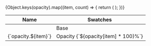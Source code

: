 
<Meta title="Opacity" />

<table className="docs-table">
  <thead>
    <tr className="docs-row">
      <th className="docs-row-head docs-col-first">Name</th>
      <th className="docs-row-head">Swatches</th>
    </tr>
  </thead>
  <tbody>
    <tr className="docs-row">
      <td className="docs-row-title"> </td>
      <td className="docs-row-content">
        <div
          className="docs-swatch"
          style={{
            backgroundColor: color.theme.blue,
          }}
        />
        <div className="docs-swatch-label">Base</div>
      </td>
    </tr>
    {Object.keys(opacity).map((item, count) => {
      return (
        <tr className="docs-row" key={`swatch-${count}`}>
          <td className="docs-row-title">{`opacity.${item}`}</td>
          <td className="docs-row-content">
            <div
              className="docs-swatch"
              style={{
                backgroundColor: color.theme.blue,
                opacity: opacity[item],
              }}
            />
            <div className="docs-swatch-label">Opacity {`${opacity[item] * 100}%`}</div>
          </td>
        </tr>
      );
    })}
  </tbody>
</table>
